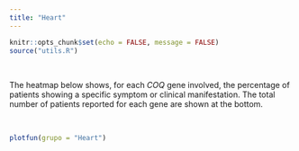 ```yaml
---
title: "Heart"
---
```


```r
knitr::opts_chunk$set(echo = FALSE, message = FALSE)
source("utils.R")
```

<br>

The heatmap below shows, for each *COQ* gene involved, the percentage of patients showing a specific symptom or clinical manifestation. The total number of patients reported for each gene are shown at the bottom.

<br>


```r
plotfun(grupo = "Heart")
```


